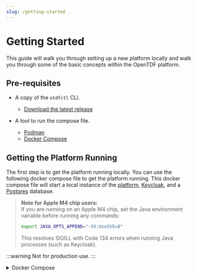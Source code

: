 ```yaml
---
slug: /getting-started
---
```

# Getting Started

This guide will walk you through setting up a new platform locally and walk you through some of the basic concepts within the OpenTDF platform.

## Pre-requisites

- A copy of the `otdfctl` CLI.
  - [Download the latest release](https://github.com/opentdf/otdfctl/releases)
  
- A tool to run the compose file.
  - [Podman](https://podman.io/)
  - [Docker Compose](https://docs.docker.com/compose/)

## Getting the Platform Running

The first step is to get the platform running locally. You can use the following docker compose file to get the platform running. This docker compose file will start a local instance of the [platform](https://github.com/opentdf/platform/tree/main), [Keycloak](https://www.keycloak.org/), and a [Postgres](https://www.postgresql.org/) database.

> **Note for Apple M4 chip users:**  
> If you are running on an Apple M4 chip, set the Java environment variable before running any commands:
> ```sh
> export JAVA_OPTS_APPEND="-XX:UseSVE=0"
> ```
> This resolves SIGILL with Code 134 errors when running Java processes (such as Keycloak).

:::warning
Not for production use.
:::

<details>
<summary>Docker Compose</summary>
```yaml
name: opentdf
volumes:
  configs:
  keys:
  caddy_data:
configs:
  caddy_config:
    content: |
      {
        log {
            level INFO
            output stdout
        }
      }
      https://keycloak.opentdf.local:9443 {
        tls internal
        reverse_proxy keycloak:8888
      }
      https://platform.opentdf.local:8443 {
        tls internal
        reverse_proxy {
            to h2c://platform:8080
            transport http {
                versions h2c 2 1.1  # Enable gRPC proxying
            }
        }

      }
services:
  caddy:
    #image: cgr.dev/chainguard/caddy:latest-dev #@sha256:20e31e59503a775f28e7eb0d724384055236a35c52ff4e5aca6caac8390d61dc
    image: caddy:alpine
    command: ['caddy','run', '--config', '/etc/caddy/Caddyfile']
    configs:
      - source: caddy_config
        target: /etc/caddy/Caddyfile
    ports:
      - '9443:9443'
      - '8443:8443'
    volumes:
      - caddy_data:/data
    restart: unless-stopped
    healthcheck:
      test: ["CMD-SHELL", "wget -q --server-response --tries=1 http://127.0.0.1:2019/metrics 2>&1 | awk '/^  HTTP/{print $2}' | grep -q '200'"]
      interval: 5s
      timeout: 5s
      retries: 3
  check-certs:
    image: cgr.dev/chainguard/bash:latest@sha256:553a2674ec4f7d8a701873c1dcb43138f83e787ac1d17043cba0085ae3bd7038
    volumes:
      - type: volume
        source: caddy_data
        target: /etc/ssl/certs
        volume:
          subpath: caddy/certificates/local/keycloak.opentdf.local/
    command:
      - |
        echo "Checking certificates"
        ls -alh /etc/ssl/certs
        cat /etc/ssl/certs/keycloak.opentdf.local.crt
    depends_on:
      caddy:
        condition: service_healthy
      ensure-permissions:
        condition: service_completed_successfully
  ensure-permissions:
    image: alpine
    command:
    - 'sh'
    - '-c'
    - |
      chmod -R 665 /configs
      ls -alh /configs
      chmod -R 665 /keys
      ls -alh /keys
      chmod -R 665 /data
      ls -alh /data
    volumes:
      - configs:/configs
      - keys:/keys
      - caddy_data:/data

  #================================================================

# Start Keycloak

  #----------------------------------------------------------------
  keycloak:
    image: cgr.dev/chainguard/keycloak:latest@sha256:7e06ca655329cb8256ee2d226e32d48377a1d0e436de4fb10bdd428ed4848afa # 25.0.1
    restart: unless-stopped
    command: ['start-dev']
    environment:
      KC_DB: postgres
      KC_DB_URL_HOST: keycloak-db
      KC_DB_URL_PORT: 5432
      KC_DB_URL_DATABASE: keycloak
      KC_DB_USERNAME: postgres
      KC_DB_PASSWORD: changeme
      KC_HOSTNAME: '<https://keycloak.opentdf.local:9443>'
      KC_HOSTNAME_ADMIN: '<https://keycloak.opentdf.local:9443>'
      KC_HTTP_ENABLED: 'true'
      KC_HTTP_PORT: 8888
      KEYCLOAK_ADMIN: admin
      KEYCLOAK_ADMIN_PASSWORD: changeme
      KC_FEATURES: 'preview,token-exchange'
      KC_HEALTH_ENABLED: 'true'
      JAVA_OPTS_APPEND: '${JAVA_OPTS_APPEND:-}'
    healthcheck:
      test: ['CMD-SHELL', '[ -f /tmp/HealthCheck.java ] || echo "public class HealthCheck { public static void main(String[] args) throws java.lang.Throwable { System.exit(java.net.HttpURLConnection.HTTP_OK == ((java.net.HttpURLConnection)new java.net.URL(args[0]).openConnection()).getResponseCode() ? 0 : 1); } }" > /tmp/HealthCheck.java && java ${JAVA_OPTS_APPEND} /tmp/HealthCheck.java http://localhost:9000/health/ready']
      interval: 5s
      timeout: 10s
      retries: 3
      start_period: 5m
    depends_on:
      keycloak-db:
        condition: service_healthy
        restart: true
  keycloak-db:
    image: cgr.dev/chainguard/postgres:latest@sha256:f359eed58238db0c9dc24b791e11b197e997e799eb42455f31099fc1492617e7
    restart: unless-stopped
    environment:
      POSTGRES_PASSWORD: changeme
      POSTGRES_USER: postgres
      POSTGRES_DB: keycloak
    healthcheck:
      test: ["CMD-SHELL", "pg_isready"]
      interval: 5s
      timeout: 5s
      retries: 10
      start_period: 2m
  download-keycloak-config:
    image: cgr.dev/chainguard/curl:latest-dev@sha256:8afd56d4c8692ddfdc0ed2b54da2d1e02c0946433cb318700645f9cd70ccdb3a
    volumes:
      - configs:/configs
    command: ['-o', '/configs/keycloak-config.yaml', 'https://raw.githubusercontent.com/opentdf/platform/main/service/cmd/keycloak_data.yaml']
    depends_on:
      ensure-permissions:
        condition: service_completed_successfully
  #================================================================

# Provisioning Keycloak with expected realm, clients, and users

  #----------------------------------------------------------------
  keycloak-provisioning:
    image: registry.opentdf.io/platform:nightly
    volumes:
      - configs:/configs
    command:
      [
        'provision',
        'keycloak',
        '-e',
        'http://keycloak:8888',
        '-f',
        '/configs/keycloak-config.yaml',
      ]
    depends_on:
      keycloak:
        condition: service_healthy
        restart: true
      download-keycloak-config:
        condition: service_completed_successfully
        restart: true
  #================================================================

# Start the OpenTDF service

  #----------------------------------------------------------------
  download-platform-config:
    image: cgr.dev/chainguard/curl:latest-dev@sha256:8afd56d4c8692ddfdc0ed2b54da2d1e02c0946433cb318700645f9cd70ccdb3a
    volumes:
      - configs:/configs
    command: ['-o', '/configs/.opentdf.yaml', 'https://raw.githubusercontent.com/opentdf/platform/main/opentdf-dev.yaml']
    depends_on:
      ensure-permissions:
        condition: service_completed_successfully
  modify-platform-config:
    image: cgr.dev/chainguard/bash:latest@sha256:553a2674ec4f7d8a701873c1dcb43138f83e787ac1d17043cba0085ae3bd7038
    volumes:
      - configs:/configs
    command:
      - |
        echo "Modifying /configs/.opentdf.yaml"
        echo "$(</configs/.opentdf.yaml )"
        sed -i 's|kas-private.pem|/keys/kas-private.pem|g' /configs/.opentdf.yaml
        sed -i 's|kas-cert.pem|/keys/kas-cert.pem|g' /configs/.opentdf.yaml
        sed -i 's|kas-ec-private.pem|/keys/kas-ec-private.pem|g' /configs/.opentdf.yaml
        sed -i 's|kas-ec-cert.pem|/keys/kas-ec-cert.pem|g' /configs/.opentdf.yaml
        sed -i 's|# db:|db: |g' /configs/.opentdf.yaml
        sed -i 's|#   host: localhost|  host: |g' /configs/.opentdf.yaml
        sed -i 's|issuer: http://localhost:8888/auth/realms/opentdf|issuer: http://keycloak:8888/realms/opentdf|g' /configs/.opentdf.yaml
        sed -i 's|tokenendpoint: http://localhost:8888/auth/realms/opentdf/protocol/openid-connect/token|tokenendpoint: http://keycloak:8888/realms/opentdf/protocol/openid-connect/token|g' /configs/.opentdf.yaml
        sed -i 's|url: http://localhost:8888/auth|url: http://keycloak:8888|g' /configs/.opentdf.yaml
        echo "$(</configs/.opentdf.yaml )"
    depends_on:
      download-platform-config:
        condition: service_completed_successfully
  generate-kas-rsa-keys:
    image: alpine/openssl
    volumes:
      - keys:/keys
    entrypoint: ["/bin/sh", "-c"]
    command:
      - |
        echo "Generating RSA keys"
        openssl req -x509 -nodes -newkey RSA:2048 -subj "/CN=kas" -keyout /keys/kas-private.pem -out /keys/kas-cert.pem -days 365
        chmod 444 /keys/kas-private.pem
        chmod 444 /keys/kas-cert.pem
    depends_on:
      ensure-permissions:
        condition: service_completed_successfully
  generate-kas-ec-keys:
    image: alpine/openssl
    volumes:
      - keys:/keys
    entrypoint: ["/bin/sh", "-c"]
    command:
      - |
        echo "Generating EC keys"
        openssl ecparam -name secp256r1 -out /keys/secp256r1.pem && \
        openssl req -x509 -nodes -newkey ec:/keys/secp256r1.pem -subj "/CN=kas" -keyout /keys/kas-ec-private.pem -out /keys/kas-ec-cert.pem -days 365
        chmod 444 /keys/kas-ec-private.pem
        chmod 444 /keys/kas-ec-cert.pem
    depends_on:
      ensure-permissions:
        condition: service_completed_successfully
  platform:
    image: registry.opentdf.io/platform:nightly
    volumes:
      - configs:/configs
      - keys:/keys
      - type: volume
        source: caddy_data
        target: /etc/ssl/certs
        volume:
          subpath: caddy/certificates/local/keycloak.opentdf.local
    extra_hosts:
      - "keycloak.opentdf.local:host-gateway"
    command: ['start','--config-file','/configs/.opentdf.yaml','--config-key','opentdf']
    restart: always
    environment:
      OPENTDF_DB_HOST: platform-db
      OPENTDF_DB_USER: postgres
      OPENTDF_DB_PASSWORD: changeme2
    depends_on:
      keycloak:
        condition: service_healthy
        restart: true
      keycloak-provisioning:
        condition: service_completed_successfully
      platform-db:
        condition: service_healthy
        restart: true
      download-platform-config:
        condition: service_completed_successfully
      generate-kas-rsa-keys:
        condition: service_completed_successfully
      generate-kas-ec-keys:
        condition: service_completed_successfully
      modify-platform-config:
        condition: service_completed_successfully
      caddy:
        condition: service_healthy
      check-certs:
        condition: service_completed_successfully
  platform-db:
    image: cgr.dev/chainguard/postgres:latest@sha256:f359eed58238db0c9dc24b791e11b197e997e799eb42455f31099fc1492617e7
    restart: unless-stopped
    environment:
      POSTGRES_USER: postgres
      POSTGRES_PASSWORD: changeme
      POSTGRES_DB: opentdf
    healthcheck:
      test: ["CMD-SHELL", "pg_isready"]
      interval: 5s
      timeout: 5s
      retries: 10

```

</details>

## Update /etc/hosts

In order for the services to communicate correctly you will need to update your `/etc/hosts` file.

```shell
echo -e "127.0.0.1 platform.opentdf.local\n127.0.0.1 keycloak.opentdf.local" | sudo tee -a /etc/hosts
```

## Trust Self Signed Certificates

During the bootstrapping process `caddy` will generate self signed certificates. You will either need to trust these certificates on your system or use the `--tls-no-verify` flag on every command. If using the `--tls-no-verify` command it will disable profiles and require that you pass in the host and authentication into each command.

Example of extracting the certificate from the container.

```shell
mkdir -p ./opentdf-certs
```

```shell
docker cp opentdf-caddy-1:/data/caddy/certificates/local/keycloak.opentdf.local/keycloak.opentdf.local.crt ./opentdf-certs
```

```shell
docker cp opentdf-caddy-1:/data/caddy/certificates/local/platform.opentdf.local/platform.opentdf.local.crt ./opentdf-certs
```

## Create a Profile
Creating a profile allows us to store the host we want to connect to and then to tie our credentials to it when we login.

```shell
otdfctl profile create platform-otdf-local https://platform.otdf.local:8443
```

## Login to the Platform

During the provisioning of the platform, a few test clients were created in **Keycloak**. You can use the following credentials to login to the platform. This will cache those credentials locally for the `otdfctl` CLI. You can also pass in the flags `--with-client-creds` and `--with-client-creds-file` on every command to authenticate with the platform.

```shell
otdfctl --profile platform-otdf-local auth client-credentials opentdf secret
```

## Create A Namespace

In this first step you are going to create a new `namespace`. A namespace is a way to organize your `attributes` within the platform.

You will see an empty list of namespaces when you first start the platform.

```shell
otdfctl --profile platform-otdf-local policy attributes namespaces list
```

```shell
SUCCESS   Found namespaces list
┌─────────────────────────┬───────────────────────────┬─────────────────────────────┬────────────────────────────┬────────────────────────────────┬────────────────────────────────┐
│Id                       │Name                       │Active                       │Labels                      │Created At                      │Updated At                      │
├─────────────────────────┼───────────────────────────┼─────────────────────────────┼────────────────────────────┼────────────────────────────────┼────────────────────────────────┤
└─────────────────────────┴───────────────────────────┴─────────────────────────────┴────────────────────────────┴────────────────────────────────┴────────────────────────────────┘
NOTE   Use 'namespaces get --id=<id> --json' to see all properties
```

### Create a new namespace

```shell
otdfctl --profile platform-otdf-local policy attributes namespaces create --name opentdf.io
```

```shell
SUCCESS   Created namespaces: 7650f02a-be00-4faa-a1d1-37cded5e23dc
┌────────────────────────────────────────────────────────────────────────────┬─────────────────────────────────────────────────────────────────────────────────────────────────────┐
│Property                                                                    │Value                                                                                                │
├────────────────────────────────────────────────────────────────────────────┼─────────────────────────────────────────────────────────────────────────────────────────────────────┤
│Name                                                                        │opentdf.io                                                                                           │
│Id                                                                          │7650f02a-be00-4faa-a1d1-37cded5e23dc                                                                 │
│Created At                                                                  │Mon Jun 24 11:02:00 UTC 2024                                                                         │
│Updated At                                                                  │Mon Jun 24 11:02:00 UTC 2024                                                                         │
└────────────────────────────────────────────────────────────────────────────┴─────────────────────────────────────────────────────────────────────────────────────────────────────┘
NOTE   Use 'namespaces get --id=7650f02a-be00-4faa-a1d1-37cded5e23dc --json' to see all properties
```

### List the namespaces

With that namespace created we should be able to see it in the list of namespaces as well as get the details of the namespace.

```shell
otdfctl --profile platform-otdf-local policy attributes namespaces list
```
  
```shell
SUCCESS   Found namespaces list
┌──────────────────────────────────────────────┬────────────────────┬────────────────┬────────────────┬──────────────────────────────────────┬─────────────────────────────────────┐
│Id                                            │Name                │Active          │Labels          │Created At                            │Updated At                           │
├──────────────────────────────────────────────┼────────────────────┼────────────────┼────────────────┼──────────────────────────────────────┼─────────────────────────────────────┤
│7650f02a-be00-4faa-a1d1-37cded5e23dc          │opentdf.io          │true            │[]              │Mon Jun 24 11:02:00 UTC 2024          │Mon Jun 24 11:02:00 UTC 2024         │
└──────────────────────────────────────────────┴────────────────────┴────────────────┴────────────────┴──────────────────────────────────────┴─────────────────────────────────────┘
NOTE   Use 'namespaces get --id=<id> --json' to see all properties
```

Let's export the namespace id for later use.

```shell
export NAMESPACE_ID=<id>
```

### Get the details of the namespace

```shell
otdfctl --profile platform-otdf-local policy attributes namespaces get --id=$NAMESPACE_ID
```

```shell
SUCCESS   Found namespaces: 7650f02a-be00-4faa-a1d1-37cded5e23dc
┌────────────────────────────────────────────────────────────────────────────┬─────────────────────────────────────────────────────────────────────────────────────────────────────┐
│Property                                                                    │Value                                                                                                │
├────────────────────────────────────────────────────────────────────────────┼─────────────────────────────────────────────────────────────────────────────────────────────────────┤
│Id                                                                          │7650f02a-be00-4faa-a1d1-37cded5e23dc                                                                 │
│Name                                                                        │opentdf.io                                                                                           │
│Created At                                                                  │Mon Jun 24 11:02:00 UTC 2024                                                                         │
│Updated At                                                                  │Mon Jun 24 11:02:00 UTC 2024                                                                         │
└────────────────────────────────────────────────────────────────────────────┴─────────────────────────────────────────────────────────────────────────────────────────────────────┘
NOTE   Use 'namespaces get --id=7650f02a-be00-4faa-a1d1-37cded5e23dc --json' to see all properties
```

## Create an Attribute

Now that we have a namespace we can create a new attribute. An attribute is a way to define a classification for your data.

It consists of two main parts:

1. A `definition` which describes how an entities entitlements and resource attributes are compared.
    1. **ANY_OF**: The entity must have at least one of the values in the list. This is your typical `OR` operation.
    2. **ALL_OF**: The entity must have all of the values in the list. This is your typical `AND` operation.
    3. **HIERARCHY**: This is an ordered list of values. The entity must have an equal or greater value in the list.

2. A list of `values`

:::warning

Attribute name and values are case insensitive. This means `ROLE` is equal to `role`.

:::

:::tip

You can also create values at the same time when creating the definition. This is useful when you know the values you want to use. (e.g. --value admin --value developer --value guest)

:::

### Create attribute definition

```shell
otdfctl --profile platform-otdf-local policy attributes create --name role  -s $NAMESPACE_ID  -r ANY_OF
```

```shell
SUCCESS   Created attributes: bd02d7ab-564d-4b6c-95c4-3d4a8a259000
┌────────────────────────────────────────────────────────────────────────────────┬─────────────────────────────────────────────────────────────────────────────────────────────────┐
│Property                                                                        │Value                                                                                            │
├────────────────────────────────────────────────────────────────────────────────┼─────────────────────────────────────────────────────────────────────────────────────────────────┤
│Name                                                                            │role                                                                                             │
│Rule                                                                            │ANY_OF                                                                                           │
│Values                                                                          │[]                                                                                               │
│Namespace                                                                       │opentdf.io                                                                                       │
│Created At                                                                      │Mon Jun 24 11:09:39 UTC 2024                                                                     │
│Updated At                                                                      │Mon Jun 24 11:09:39 UTC 2024                                                                     │
└────────────────────────────────────────────────────────────────────────────────┴─────────────────────────────────────────────────────────────────────────────────────────────────┘
NOTE   Use 'attributes get --id=bd02d7ab-564d-4b6c-95c4-3d4a8a259000 --json' to see all properties
```

Let's export the attribute id for later use.

```shell
export ATTRIBUTE_ID=<id>
```

### Create attribute values

```shell
# Create admin value
otdfctl --profile platform-otdf-local policy attributes values create -a $ATTRIBUTE_ID --value admin
```

```shell
SUCCESS   Created values: 0fe7e8d0-a3ff-485f-ac24-a54d85904712
┌──────────────────────────────────────────────────────────────────────────┬───────────────────────────────────────────────────────────────────────────────────────────────────────┐
│Property                                                                  │Value                                                                                                  │
├──────────────────────────────────────────────────────────────────────────┼───────────────────────────────────────────────────────────────────────────────────────────────────────┤
│Id                                                                        │0fe7e8d0-a3ff-485f-ac24-a54d85904712                                                                   │
│FQN                                                                       │https://opentdf.io/attr/role/value/admin                                                               │
│Value                                                                     │admin                                                                                                  │
│Created At                                                                │Mon Jun 24 11:11:15 UTC 2024                                                                           │
│Updated At                                                                │Mon Jun 24 11:11:15 UTC 2024                                                                           │
└──────────────────────────────────────────────────────────────────────────┴───────────────────────────────────────────────────────────────────────────────────────────────────────┘
NOTE   Use 'values get --id=0fe7e8d0-a3ff-485f-ac24-a54d85904712 --json' to see all properties
```

Export the admin value id for later use.

```shell
export ADMIN_VALUE_ID=<id>
```

```shell
# Create developer value
otdfctl --profile platform-otdf-local policy attributes values create -a $ATTRIBUTE_ID --value developer
```

```shell
SUCCESS   Created values: dbfcbe15-7392-4e35-9e1d-3d06918472be
┌────────────────────────────────────────────────────────────────────────┬─────────────────────────────────────────────────────────────────────────────────────────────────────────┐
│Property                                                                │Value                                                                                                    │
├────────────────────────────────────────────────────────────────────────┼─────────────────────────────────────────────────────────────────────────────────────────────────────────┤
│Id                                                                      │dbfcbe15-7392-4e35-9e1d-3d06918472be                                                                     │
│FQN                                                                     │https://opentdf.io/attr/role/value/developer                                                             │
│Value                                                                   │developer                                                                                                │
│Created At                                                              │Mon Jun 24 11:12:45 UTC 2024                                                                             │
│Updated At                                                              │Mon Jun 24 11:12:45 UTC 2024                                                                             │
└────────────────────────────────────────────────────────────────────────┴─────────────────────────────────────────────────────────────────────────────────────────────────────────┘
NOTE   Use 'values get --id=dbfcbe15-7392-4e35-9e1d-3d06918472be --json' to see all properties
```

Export the developer value id for later use.

```shell
export DEVELOPER_VALUE_ID=<id>
```

```shell
# Create guest value
otdfctl --profile platform-otdf-local policy attributes values create -a $ATTRIBUTE_ID --value guest
```

```shell
SUCCESS   Created values: 654f0877-2c0b-4a62-a9c3-87ed42bf77ac
┌──────────────────────────────────────────────────────────────────────────┬───────────────────────────────────────────────────────────────────────────────────────────────────────┐
│Property                                                                  │Value                                                                                                  │
├──────────────────────────────────────────────────────────────────────────┼───────────────────────────────────────────────────────────────────────────────────────────────────────┤
│Id                                                                        │654f0877-2c0b-4a62-a9c3-87ed42bf77ac                                                                   │
│FQN                                                                       │https://opentdf.io/attr/role/value/guest                                                               │
│Value                                                                     │guest                                                                                                  │
│Created At                                                                │Mon Jun 24 11:14:22 UTC 2024                                                                           │
│Updated At                                                                │Mon Jun 24 11:14:22 UTC 2024                                                                           │
└──────────────────────────────────────────────────────────────────────────┴───────────────────────────────────────────────────────────────────────────────────────────────────────┘
NOTE   Use 'values get --id=654f0877-2c0b-4a62-a9c3-87ed42bf77ac --json' to see all properties
```

Export the guest value id for later use.

```shell
export GUEST_VALUE_ID=<id>
```

### Get the attribute details

Now that we have listed values for the attribute, we can get the details of the attribute. You should see the added values in the list now.

```shell
otdfctl --profile platform-otdf-local policy attributes get --id=$ATTRIBUTE_ID
```

```shell
SUCCESS   Found attributes: bd02d7ab-564d-4b6c-95c4-3d4a8a259000
┌────────────────────────────────────────────────────────────────────────────┬─────────────────────────────────────────────────────────────────────────────────────────────────────┐
│Property                                                                    │Value                                                                                                │
├────────────────────────────────────────────────────────────────────────────┼─────────────────────────────────────────────────────────────────────────────────────────────────────┤
│Id                                                                          │bd02d7ab-564d-4b6c-95c4-3d4a8a259000                                                                 │
│Name                                                                        │role                                                                                                 │
│Rule                                                                        │ANY_OF                                                                                               │
│Values                                                                      │[admin, developer, guest]                                                                            │
│Namespace                                                                   │opentdf.io                                                                                           │
│Created At                                                                  │Mon Jun 24 11:09:39 UTC 2024                                                                         │
│Updated At                                                                  │Mon Jun 24 11:14:22 UTC 2024                                                                         │
└────────────────────────────────────────────────────────────────────────────┴─────────────────────────────────────────────────────────────────────────────────────────────────────┘
NOTE   Use 'attributes get --id=bd02d7ab-564d-4b6c-95c4-3d4a8a259000 --json' to see all properties
```

## Create a Subject Mapping

A `subject mapping` is a way to define how a user or entity is mapped to an attribute in the **OpenTDF Platform**.

An attribute that is mapped to an entity is considered an `entitlement`. An `entitlement` is a way to define what tdf resources an entity can access.

With `subject mappings` there is a sub-resource  called `subject condition sets`. These are a set of conditions that must be met for the `subject mapping` to be applied.

### Create a Subject Condition Set

Download the <a target="_blank" href="/quickstart/subject_condition_set.json" download="subject_condition_set.json">example</a> subject condition set. You can use this file to create a new condition set.

```shell
 otdfctl --profile platform-otdf-local policy subject-condition-sets create -j <path to file>/subject_condition_set.json
```

```shell
SUCCESS   Created subject-condition-sets: 74bf521f-5a79-48fe-acb8-b4b63ee7950b
┌──────────────┬───────────────────────────────────────────────────────────────────────────────────────────────────────────────────────────────────────────────────────────────────┐
│Property      │Value                                                                                                                                                              │
├──────────────┼───────────────────────────────────────────────────────────────────────────────────────────────────────────────────────────────────────────────────────────────────┤
│Id            │74bf521f-5a79-48fe-acb8-b4b63ee7950b                                                                                                                               │
│SubjectSets   │[{"condition_groups":[{"conditions":[{"subject_external_selector_value":".clientId","operator":1,"subject_external_values":["opentdf"]}],"boolean_operator":1}]}]  │
│Created At    │Mon Jun 24 11:33:28 UTC 2024                                                                                                                                       │
│Updated At    │Mon Jun 24 11:33:28 UTC 2024                                                                                                                                       │
└──────────────┴───────────────────────────────────────────────────────────────────────────────────────────────────────────────────────────────────────────────────────────────────┘
NOTE   Use 'subject-condition-sets get --id=74bf521f-5a79-48fe-acb8-b4b63ee7950b --json' to see all properties
```

Let's export the subject condition set id for later use.

```shell
export SUBJECT_CONDITION_SET_ID=<id>
```

### Create a Subject Mapping

With the condition set created we can now create a new subject mapping that is tied to the subject condition set.

```shell
otdfctl --profile platform-otdf-local policy subject-mappings create --action read --attribute-value-id $DEVELOPER_VALUE_ID --subject-condition-set-id $SUBJECT_CONDITION_SET_ID
```

```shell
SUCCESS   Created subject-mappings: 751054f8-14da-44c0-9341-5dab36b8256d
┌─────────────────────────┬────────────────────────────────────────────────────────────────────────────────────────────────────────────────────────────────────────────────────────┐
│Property                 │Value                                                                                                                                                   │
├─────────────────────────┼────────────────────────────────────────────────────────────────────────────────────────────────────────────────────────────────────────────────────────┤
│Id                       │751054f8-14da-44c0-9341-5dab36b8256d                                                                                                                    │
│Subject AttrVal: Id      │dbfcbe15-7392-4e35-9e1d-3d06918472be                                                                                                                    │
│Actions                  │[{"Value":{"Standard":1}}]                                                                                                                              │
│Subject Condition Set: I…│74bf521f-5a79-48fe-acb8-b4b63ee7950b                                                                                                                    │
│Subject Condition Set    │[{"condition_groups":[{"conditions":[{"subject_external_selector_value":".clientId","operator":1,"subject_external_values":["opentdf"]}],"boolean_opera…│
│Attribute Value Id       │dbfcbe15-7392-4e35-9e1d-3d06918472be                                                                                                                    │
│Created At               │Mon Jun 24 11:35:13 UTC 2024                                                                                                                            │
│Updated At               │Mon Jun 24 11:35:13 UTC 2024                                                                                                                            │
└─────────────────────────┴────────────────────────────────────────────────────────────────────────────────────────────────────────────────────────────────────────────────────────┘
NOTE   Use 'subject-mappings get --id=751054f8-14da-44c0-9341-5dab36b8256d --json' to see all properties
```

Let's export the subject mapping id for later use.

```shell
export SUBJECT_MAPPING_ID=<id>
```

## Encrypt Some Data With TDF

Now that we have a few basic resources in place we can show you how to control access to data using the **OpenTDF Platform**.

### Encrypt Data Without Attributes

Within the `otdfctl` CLI there is basic functionality to interact with `zTDF` and `nanoTDF`.

#### Example zTDF encryption

```shell
echo 'my first encrypted tdf' | otdfctl encrypt --profile platform-otdf-local -o example.tdf --tdf-type tdf3
```

#### Example nanoTDF encryption

```shell
echo 'my first encrypted nano tdf' | otdfctl encrypt --profile platform-otdf-local -o example.nano.tdf --tdf-type nano
```

### Decrypt Data Without Attributes

Because we didn't add any attributes to the data we encrypted, we should be able to decrypt the data without any issues.

```shell
otdfctl decrypt --profile platform-otdf-local --tdf-type tdf3 example.tdf
```

```shell
# Output
my first encrypted tdf
```

```shell
otdfctl decrypt --profile platform-otdf-local --tdf-type nano example.nano.tdf
```

```shell
# Output
my first encrypted nano tdf
```

### Encrypt Data With Attributes

In this example we will encrypt the data with the attribute `https://opentdf.io/attr/role/value/guest`. First cleanup any existing tdf files from before.

```shell
rm example.tdf example.nano.tdf
```

#### Example zTDF encryption with attributes

```shell
echo 'my first encrypted tdf' | otdfctl encrypt --profile platform-otdf-local -o example.tdf --tdf-type tdf3 --attr https://opentdf.io/attr/role/value/guest
```

#### Example nanoTDF encryption with attributes

```shell
echo 'my first encrypted nano tdf' | otdfctl encrypt --profile platform-otdf-local -o example.nano.tdf --tdf-type nano --attr https://opentdf.io/attr/role/value/guest
```

### Decrypt Data With Attributes

In this first example we will try to decrypt the data but it will fail because we shouldn't be assigned the entitlement of `https://opentdf.io/attr/role/value/guest` at this point.

#### Example zTDF failed decryption

```shell
otdfctl decrypt --profile platform-otdf-local --tdf-type tdf3 example.tdf
```

```shell
# Output
ERROR    Failed to decrypt file: reader.WriteTo failed: doPayloadKeyUnwrap splitKey.rewrap failed: error making request to kas: error making rewrap request: rpc error: code = PermissionDenied desc = request error
            rpc error: code = PermissionDenied desc = forbidden
```

#### Example nanoTDF failed decryption

```shell
otdfctl decrypt --profile platform-otdf-local --tdf-type nano example.nano.tdf
```

```shell
ERROR    Failed to decrypt file: readSeeker.Seek failed: error making request to kas: error making rewrap request: rpc error: code = PermissionDenied desc = request error
            rpc error: code = PermissionDenied desc = forbidden
```

What we have to do now is assign the entitlement of `https://opentdf.io/attr/role/value/guest` to the entity by creating a new subject mapping for the condition set we created earlier.

#### Create a new subject mapping

```shell
otdfctl --profile platform-otdf-local policy subject-mappings create --action read --attribute-value-id $GUEST_VALUE_ID --subject-condition-set-id $SUBJECT_CONDITION_SET_ID
```

```shell
SUCCESS   Created subject-mappings: f6bf9fc7-e23b-4276-9dfc-7a61f359edfd
┌─────────────────────────┬────────────────────────────────────────────────────────────────────────────────────────────────────────────────────────────────────────────────────────┐
│Property                 │Value                                                                                                                                                   │
├─────────────────────────┼────────────────────────────────────────────────────────────────────────────────────────────────────────────────────────────────────────────────────────┤
│Id                       │f6bf9fc7-e23b-4276-9dfc-7a61f359edfd                                                                                                                    │
│Subject AttrVal: Id      │654f0877-2c0b-4a62-a9c3-87ed42bf77ac                                                                                                                    │
│Actions                  │[{"Value":{"Standard":1}}]                                                                                                                              │
│Subject Condition Set: I…│74bf521f-5a79-48fe-acb8-b4b63ee7950b                                                                                                                    │
│Subject Condition Set    │[{"condition_groups":[{"conditions":[{"subject_external_selector_value":".clientId","operator":1,"subject_external_values":["opentdf"]}],"boolean_opera…│
│Attribute Value Id       │654f0877-2c0b-4a62-a9c3-87ed42bf77ac                                                                                                                    │
│Created At               │Mon Jun 24 13:28:22 UTC 2024                                                                                                                            │
│Updated At               │Mon Jun 24 13:28:22 UTC 2024                                                                                                                            │
└─────────────────────────┴────────────────────────────────────────────────────────────────────────────────────────────────────────────────────────────────────────────────────────┘
NOTE   Use 'subject-mappings get --id=f6bf9fc7-e23b-4276-9dfc-7a61f359edfd --json' to see all properties
```

Now that we have the subject mapping in place we should be able to decrypt the data.

#### Example zTDF successful decryption

```shell
otdfctl decrypt --profile platform-otdf-local --tdf-type tdf3 example.tdf
```

```shell
# Output
my first encrypted tdf
```

#### Example nanoTDF successful decryption

```shell
otdfctl decrypt --profile platform-otdf-local --tdf-type nano example.nano.tdf
```

```shell
# Output
my first encrypted nano tdf
```

## Takeaways and Next Steps

In this document you have learned how to create a namespace, attribute, subject mapping, and encrypt/decrypt data with the **OpenTDF Platform**.
